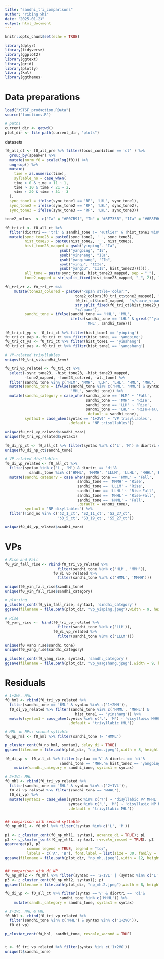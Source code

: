 ```yaml
---
title: "sandhi_tri_comparisons"
author: "Yibing Shi"
date: "2025-01-23"
output: html_document
---
```


```r
knitr::opts_chunk$set(echo = TRUE)

library(dplyr)
library(tidyverse)
library(ggplot2)
library(ggtext)
library(grid)
library(plotly)
library(kml)
library(ggthemes)
```

# Data preparations  
```r
load("XSTSF_production.RData")
source('functions.R')
```

```r
# paths
current_dir <- getwd()
plot_dir <- file.path(current_dir, "plots")
```


datasets
```r
f0_all_ct <- f0_all_pre %>% filter(focus_condition == 'ct' ) %>% 
  group_by(speaker) %>% 
  mutate(norm_f0 = scale(log(f0))) %>% 
  ungroup() %>% 
  mutate(
    time = as.numeric(time),
    syllable_no = case_when(
    time > 0 & time < 11 ~ 1,
    time > 10 & time < 21 ~ 2,
    time > 20 & time < 31 ~ 3
  ),
  sync_tone1 = ifelse(sync_tone1 == 'RF', 'LHL', sync_tone1),
  sync_tone2 = ifelse(sync_tone2 == 'RF', 'LHL', sync_tone2),
  sync_tone3 = ifelse(sync_tone3 == 'RF', 'LHL', sync_tone3))

tone2_colors  <- c("Ia" = "#E07B91", "Ib" = "#8E735B", "IIa" = "#6B8E66")

f0_tri_ct <- f0_all_ct %>% 
  filter(diortri == 'tri' & sandhi_tone != 'outlier' & !hist_tone1 %in% c('yinqu', 'yangqu'))  %>% 
  mutate(sync_tone23 = paste0(sync_tone2, '_', sync_tone3),
         hist_tone23 = paste0(hist_tone2, '_', hist_tone3),
         hist_tone23_mapped = gsub("yinping", "Ia", 
                         gsub("yangping", "Ib", 
                         gsub("yinshang", "IIa", 
                         gsub("yangshang", "IIb", 
                         gsub("yinqu", "IIIa", 
                         gsub("yangqu", "IIIb", hist_tone23)))))),
         all_tone = paste(sync_tone1, hist_tone23_mapped, sep = "_"),
         tone2_mapped = str_split_fixed(hist_tone23_mapped, "_", 2)[, 1])
         
f0_tri_ct <- f0_tri_ct %>% 
    mutate(tone23_colored = paste0("<span style='color:", 
                                tone2_colors[f0_tri_ct$tone2_mapped], ";'>",
                                f0_tri_ct$tone2_mapped,  "</span>_<span>", 
                                str_split_fixed(f0_tri_ct$hist_tone23_mapped, "_", 2)[, 2],
                                "</span>"),
         sandhi_tone = ifelse(sandhi_tone == 'HHL', 'MML', 
                              ifelse(sandhi_tone == 'LHL' & grepl("^yin", hist_tone1), 
                                     'MHL', sandhi_tone)))
  
f0_tri_ct_yp <- f0_tri_ct %>% filter(hist_tone1 == 'yinping') 
f0_tri_ct_yap <- f0_tri_ct %>% filter(hist_tone1 == 'yangping')
f0_tri_ct_ys <- f0_tri_ct %>% filter(hist_tone1 == 'yinshang')
f0_tri_ct_yas <- f0_tri_ct %>% filter(hist_tone1 == 'yangshang')
```


```r
# VP-related trisyllables
unique(f0_tri_ct$sandhi_tone)

f0_tri_vp_related <- f0_tri_ct %>% 
  select(-sync_tone23, -hist_tone23, -hist_tone23_mapped, 
         -tone2_mapped, -tone23_colored, -all_tone) %>% 
  filter(sandhi_tone %in% c('HLM', 'MMH', 'LLH', 'LHL', 'HML', 'MHL', 'MML')) %>% 
  mutate(sandhi_tone = ifelse(sandhi_tone %in% c('HML', 'MML') & syntax == '2+1VL', 
                              'MHL', sandhi_tone)) %>% 
  mutate(sandhi_category = case_when(sandhi_tone == 'HLM' ~ 'Fall',
                                     sandhi_tone == 'MMH' ~ 'Rise',
                                     sandhi_tone == 'LLH' ~ 'Rise',
                                     sandhi_tone == 'LHL' ~ 'Rise-Fall',
                                     .default = sandhi_tone),
         syntax1 = case_when(syntax == '1+2VO' ~ 'VP trisyllables',
                             .default = 'NP trisyllables')) 
  
unique(f0_tri_vp_related$sandhi_tone)
unique(f0_tri_vp_related$syntax1)
```

```r
f0_di_np_ct <- f0_all_ct %>% filter(syntax %in% c('L', 'M') & diortri == 'di')
unique(f0_di_np_ct$sandhi_tone)

# VP-related disyllables
f0_di_vp_related <- f0_all_ct %>% 
  filter(syntax %in% c('L', 'M') & diortri == 'di'&
           sandhi_tone %in% c('HMML', 'MMMH', 'LLLM', 'LLHL', 'MHHL','HMML')) %>% 
  mutate(sandhi_category = case_when(sandhi_tone == 'HMML' ~ 'Fall',
                                 sandhi_tone == 'MMMH' ~ 'Rise',
                                 sandhi_tone == 'LLLM' ~ 'Rise',
                                 sandhi_tone == 'LLHL' ~ 'Rise-Fall',
                                 sandhi_tone == 'MHHL' ~ 'Rise-Fall',
                                 sandhi_tone == 'HMML' ~ 'Fall',
                                 .default = sandhi_tone),
         syntax1 = 'NP disyllables') %>% 
  filter(!ind_no %in% c('S2_1_ct', 'S2_11_ct', 'S2_27_ct', 
                        'S3_5_ct', 'S3_19_ct', 'S5_27_ct')) 

unique(f0_di_vp_related$sandhi_tone)
```

# VPs

```r
# Rise and Fall
f0_yin_fall_rise <- rbind(f0_tri_vp_related %>% 
                        filter(sandhi_tone %in% c('HLM', 'MMH')), 
                      f0_di_vp_related %>% 
                        filter(sandhi_tone %in% c('HMML', 'MMMH'))) 

unique(f0_yin_fall_rise$sandhi_tone)
unique(f0_yin_fall_rise$sandhi_category)

# plotting
p_cluster_cont(f0_yin_fall_rise, syntax1, 'sandhi_category')
ggsave(filename = file.path(plot_dir, "vp_yinping.jpeg"),width = 9, height = 4.5)
```



```r
# Rise
f0_yang_rise <- rbind(f0_tri_vp_related %>% 
                        filter(sandhi_tone %in% c('LLH')), 
                      f0_di_vp_related %>% 
                        filter(sandhi_tone %in% c('LLLM'))) 

unique(f0_yang_rise$sandhi_tone)
unique(f0_yang_rise$sandhi_category)

p_cluster_cont(f0_yang_rise, syntax1, 'sandhi_category')
ggsave(filename = file.path(plot_dir, "vp_yangshang.jpeg"),width = 9, height = 4.5)
```


# Residuals

```r
# 1+2MH: HML
f0_hml <- rbind(f0_tri_vp_related %>% 
  filter(sandhi_tone == 'HML' & syntax %in% c('1+2MH')),
  f0_di_vp_related %>% filter(sandhi_tone %in% c('HMML', 'MHHL') & 
                                hist_tone1 == 'yinshang')) %>% 
  mutate(syntax1 = case_when(syntax %in% c('L', 'M') ~ 'disyllabic MHHL',
                             .default = 'trisyllabic HML'))

# HML in NPs: second syllable
f0_np_hml <- f0_hml %>% filter(sandhi_tone != 'HMML')

p_cluster_cont(f0_np_hml, syntax1, delay_di = TRUE)
ggsave(filename = file.path(plot_dir, "np_hml.jpeg"),width = 8, height = 4)
```

```r
f0_di_vp <- f0_all_ct %>% filter(syntax =='V' & diortri == 'di'& 
                         sandhi_tone == 'MHHL'& hist_tone2 == 'yangping') %>% 
    mutate(sandhi_category = sandhi_tone, syntax1 = syntax)

# 2+1VL: MHL
f0_mhl <- rbind(f0_tri_vp_related %>% 
  filter(sandhi_tone == 'MHL' & syntax %in% c('2+1VL')),
  f0_di_vp_related %>% filter(sandhi_tone == 'MHHL'),
  f0_di_vp) %>% 
  mutate(syntax1 = case_when(syntax %in% c('V') ~ 'disyllabic VP MHHL',
                             syntax %in% c('L', 'M') ~ 'disyllabic NP MHHL',
                             .default = 'trisyllabic MHL'))


## comparison with second syllable
f0_np_mhl1 <- f0_mhl %>% filter(!syntax %in% c('L', 'M')) 

p1 <- p_cluster_cont(f0_np_mhl1, syntax1, advance_di = TRUE); p1
p2 <- p_cluster_cont(f0_np_mhl1, syntax1, rescale_second = TRUE); p2
ggarrange(p1, p2,
          common.legend = TRUE, legend = "top",
          labels = c('A', 'B'), font.label = list(size = 30, family = 'Times New Roman'))
ggsave(filename = file.path(plot_dir, "np_mhl.jpeg"),width = 12, height = 5)


## comparison with di NP
f0_np_mhl2 <- f0_mhl %>% filter(syntax == '2+1VL' | (syntax %in% c('L', 'M') & hist_tone1 == 'yinshang')) 
p3 <- p_cluster_cont(f0_np_mhl2, syntax1); p3
ggsave(filename = file.path(plot_dir, "np_mhl2.jpeg"),width = 8, height = 4)
```

```r
f0_di_vp <- f0_all_ct %>% filter(syntax =='V' & diortri == 'di'& 
                         sandhi_tone %in% c('MHHL')) %>% 
    mutate(sandhi_category = sandhi_tone, syntax1 = syntax)

# 2+1VL: HHL & MML
f0_hhl <- rbind(f0_tri_vp_related %>% 
  filter(sandhi_tone %in% c('MHL') & syntax %in% c('1+2VO')),
  f0_di_vp)

p_cluster_cont(f0_hhl, sandhi_tone, rescale_second = TRUE)


t <- f0_tri_vp_related %>% filter(syntax %in% c('1+2VO'))
unique(t$sandhi_tone)
```

